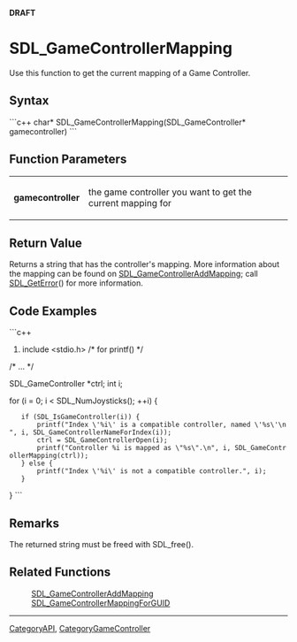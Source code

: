 <!-- pragma section-numbers off -->
<!-- pragma camelcase off -->
'''DRAFT'''

<!-- #*^*^*^*^*See http://wiki.libsdl.org/moin.cgi/SGFunctions for details on editing this page*^*^*^*^* -->


= SDL_GameControllerMapping =
Use this function to get the current mapping of a Game Controller.




== Syntax ==
```c++
char* SDL_GameControllerMapping(SDL_GameController* gamecontroller)
```


== Function Parameters ==
{|
|'''gamecontroller'''
|the game controller you want to get the current mapping for
|}


== Return Value ==
Returns a string that has the controller's mapping. More information about the mapping can be found on [[SDL_GameControllerAddMapping]]; call [[SDL_GetError]]() for more information.

== Code Examples ==
```c++
#include <stdio.h> /* for printf() */

/* ... */

SDL_GameController *ctrl;
int i;

for (i = 0; i < SDL_NumJoysticks(); ++i) {
    if (SDL_IsGameController(i)) {
        printf("Index \'%i\' is a compatible controller, named \'%s\'\n", i, SDL_GameControllerNameForIndex(i));
        ctrl = SDL_GameControllerOpen(i);
        printf("Controller %i is mapped as \"%s\".\n", i, SDL_GameControllerMapping(ctrl));
    } else {
        printf("Index \'%i\' is not a compatible controller.", i);
    }
}
```

== Remarks ==
The returned string must be freed with SDL_free().


== Related Functions ==
:[[SDL_GameControllerAddMapping]]
:[[SDL_GameControllerMappingForGUID]]
<!-- #Remove this section if empty -->

----
[[CategoryAPI]], [[CategoryGameController]]
<!-- #See the Style Guide for instructions on editing the footer. -->
